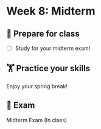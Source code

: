 # Week 8: Midterm
  
## 🥣 Prepare for class

- [ ] Study for your midterm exam!

##  🏋️ Practice your skills

Enjoy your spring break!

## 🧪 Exam
  
  Midterm Exam (In class)
  
